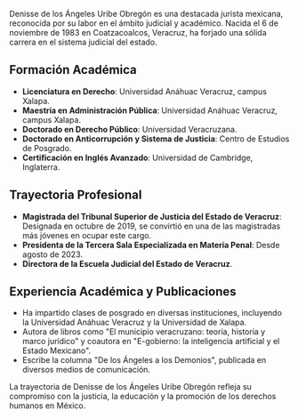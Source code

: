 Denisse de los Ángeles Uribe Obregón es una destacada jurista mexicana, reconocida por su labor en el ámbito judicial y académico. Nacida el 6 de noviembre de 1983 en Coatzacoalcos, Veracruz, ha forjado una sólida carrera en el sistema judicial del estado.

## Formación Académica

- **Licenciatura en Derecho**: Universidad Anáhuac Veracruz, campus Xalapa.
- **Maestría en Administración Pública**: Universidad Anáhuac Veracruz, campus Xalapa.
- **Doctorado en Derecho Público**: Universidad Veracruzana.
- **Doctorado en Anticorrupción y Sistema de Justicia**: Centro de Estudios de Posgrado.
- **Certificación en Inglés Avanzado**: Universidad de Cambridge, Inglaterra.

## Trayectoria Profesional

- **Magistrada del Tribunal Superior de Justicia del Estado de Veracruz**: Designada en octubre de 2019, se convirtió en una de las magistradas más jóvenes en ocupar este cargo.
- **Presidenta de la Tercera Sala Especializada en Materia Penal**: Desde agosto de 2023.
- **Directora de la Escuela Judicial del Estado de Veracruz**.

## Experiencia Académica y Publicaciones

- Ha impartido clases de posgrado en diversas instituciones, incluyendo la Universidad Anáhuac Veracruz y la Universidad de Xalapa.
- Autora de libros como "El municipio veracruzano: teoría, historia y marco jurídico" y coautora en "E-gobierno: la inteligencia artificial y el Estado Mexicano".
- Escribe la columna "De los Ángeles a los Demonios", publicada en diversos medios de comunicación.

La trayectoria de Denisse de los Ángeles Uribe Obregón refleja su compromiso con la justicia, la educación y la promoción de los derechos humanos en México.
